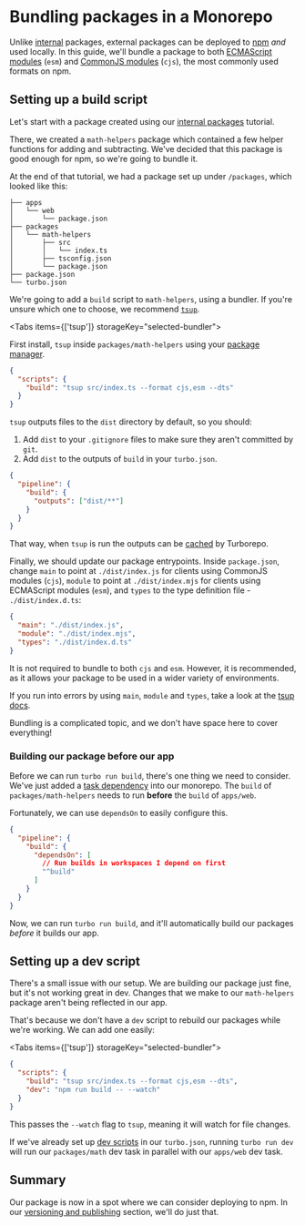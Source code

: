 
# Bundling packages in a Monorepo

Unlike [internal](/repo/docs/handbook/sharing-code/internal-packages) packages, external packages can be deployed to [npm](https://www.npmjs.com) _and_ used locally. In this guide, we'll bundle a package to both [ECMAScript modules](https://developer.mozilla.org/en-US/docs/Web/JavaScript/Guide/Modules) (`esm`) and [CommonJS modules](https://en.wikipedia.org/wiki/CommonJS) (`cjs`), the most commonly used formats on npm.

## Setting up a build script

Let's start with a package created using our [internal packages](/repo/docs/handbook/sharing-code/internal-packages) tutorial.

There, we created a `math-helpers` package which contained a few helper functions for adding and subtracting. We've decided that this package is good enough for npm, so we're going to bundle it.

At the end of that tutorial, we had a package set up under `/packages`, which looked like this:

```
├── apps
│   └── web
│       └── package.json
├── packages
│   └── math-helpers
│       ├── src
│       │   └── index.ts
│       ├── tsconfig.json
│       └── package.json
├── package.json
└── turbo.json
```

We're going to add a `build` script to `math-helpers`, using a bundler. If you're unsure which one to choose, we recommend [`tsup`](https://tsup.egoist.dev/).

<Tabs items={['tsup']} storageKey="selected-bundler">
  <Tab>

First install, `tsup` inside `packages/math-helpers` using your [package manager](/repo/docs/handbook/package-installation).

```json filename="packages/math-helpers/package.json"
{
  "scripts": {
    "build": "tsup src/index.ts --format cjs,esm --dts"
  }
}
```

`tsup` outputs files to the `dist` directory by default, so you should:

1. Add `dist` to your `.gitignore` files to make sure they aren't committed by `git`.
2. Add `dist` to the outputs of `build` in your `turbo.json`.

```json filename="turbo.json"
{
  "pipeline": {
    "build": {
      "outputs": ["dist/**"]
    }
  }
}
```

That way, when `tsup` is run the outputs can be [cached](/repo/docs/core-concepts/caching) by Turborepo.

Finally, we should update our package entrypoints. Inside `package.json`, change `main` to point at `./dist/index.js` for clients using CommonJS modules (`cjs`), `module` to point at `./dist/index.mjs` for clients using ECMAScript modules (`esm`), and `types` to the type definition file - `./dist/index.d.ts`:

```json filename="packages/math-helpers/package.json"
{
  "main": "./dist/index.js",
  "module": "./dist/index.mjs",
  "types": "./dist/index.d.ts"
}
```

<Callout>

It is not required to bundle to both `cjs` and `esm`. However, it is recommended, as it allows your package to be used in a wider variety of environments.

If you run into errors by using `main`, `module` and `types`, take a look at the [tsup docs](https://tsup.egoist.dev/#bundle-formats).

Bundling is a complicated topic, and we don't have space here to cover everything!

</Callout>

  </Tab>
</Tabs>

### Building our package before our app

Before we can run `turbo run build`, there's one thing we need to consider. We've just added a [task dependency](/repo/docs/core-concepts/monorepos/running-tasks) into our monorepo. The `build` of `packages/math-helpers` needs to run **before** the `build` of `apps/web`.

Fortunately, we can use `dependsOn` to easily configure this.

```json filename="turbo.json"
{
  "pipeline": {
    "build": {
      "dependsOn": [
        // Run builds in workspaces I depend on first
        "^build"
      ]
    }
  }
}
```

Now, we can run `turbo run build`, and it'll automatically build our packages _before_ it builds our app.

## Setting up a dev script

There's a small issue with our setup. We are building our package just fine, but it's not working great in dev. Changes that we make to our `math-helpers` package aren't being reflected in our app.

That's because we don't have a `dev` script to rebuild our packages while we're working. We can add one easily:

<Tabs items={['tsup']} storageKey="selected-bundler">
  <Tab>

```json filename="packages/math-helpers/package.json"
{
  "scripts": {
    "build": "tsup src/index.ts --format cjs,esm --dts",
    "dev": "npm run build -- --watch"
  }
}
```

This passes the `--watch` flag to `tsup`, meaning it will watch for file changes.

  </Tab>
</Tabs>

If we've already set up [dev scripts](/repo/docs/handbook/dev) in our `turbo.json`, running `turbo run dev` will run our `packages/math` dev task in parallel with our `apps/web` dev task.

## Summary

Our package is now in a spot where we can consider deploying to npm. In our [versioning and publishing](/repo/docs/handbook/publishing-packages/versioning-and-publishing) section, we'll do just that.
